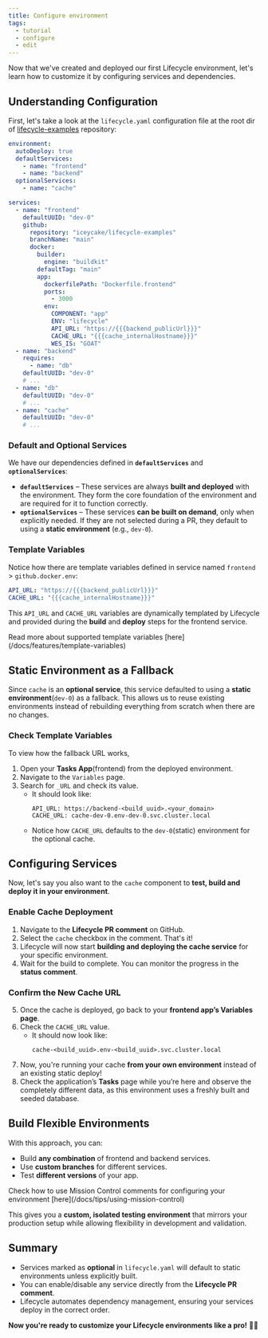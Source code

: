 ```yaml
---
title: Configure environment
tags:
  - tutorial
  - configure
  - edit
---
```



Now that we've created and deployed our first Lifecycle environment, let's learn how to customize it by configuring services and dependencies.

## Understanding Configuration

First, let's take a look at the `lifecycle.yaml` configuration file at the root dir of [lifecycle-examples](https://github.com/GoodRxOSS/lifecycle-examples/blob/main/lifecycle.yaml) repository:

```yaml filename="lifecycle.yaml"
environment:
  autoDeploy: true
  defaultServices:
    - name: "frontend"
    - name: "backend"
  optionalServices:
    - name: "cache"

services:
  - name: "frontend"
    defaultUUID: "dev-0"
    github:
      repository: "iceycake/lifecycle-examples"
      branchName: "main"
      docker:
        builder:
          engine: "buildkit"
        defaultTag: "main"
        app:
          dockerfilePath: "Dockerfile.frontend"
          ports:
            - 3000
          env:
            COMPONENT: "app"
            ENV: "lifecycle"
            API_URL: "https://{{{backend_publicUrl}}}"
            CACHE_URL: "{{{cache_internalHostname}}}"
            WES_IS: "GOAT"
  - name: "backend"
    requires:
      - name: "db"
    defaultUUID: "dev-0"
    # ...
  - name: "db"
    defaultUUID: "dev-0"
    # ...
  - name: "cache"
    defaultUUID: "dev-0"
    # ...
```

### Default and Optional Services

We have our dependencies defined in **`defaultServices`** and **`optionalServices`**:

- **`defaultServices`** – These services are always **built and deployed** with the environment. They form the core foundation of the environment and are required for it to function correctly.
- **`optionalServices`** – These services **can be built on demand**, only when explicitly needed. If they are not selected during a PR, they default to using a **static environment** (e.g., `dev-0`).

### Template Variables

Notice how there are template variables defined in service named `frontend` > `github.docker.env`:

```yaml
API_URL: "https://{{{backend_publicUrl}}}"
CACHE_URL: "{{{cache_internalHostname}}}"
```

This `API_URL` and `CACHE_URL` variables are dynamically templated by Lifecycle and provided during the **build** and **deploy** steps for the frontend service.

<Callout type="info">
  Read more about supported template variables
  [here](/docs/features/template-variables)
</Callout>

## Static Environment as a Fallback

Since `cache` is an **optional service**, this service defaulted to using a **static environment**(`dev-0`) as a fallback. This allows us to reuse existing environments instead of rebuilding everything from scratch when there are no changes.

### Check Template Variables

To view how the fallback URL works,

1. Open your **Tasks App**(frontend) from the deployed environment.
2. Navigate to the `Variables` page.
3. Search for `_URL` and check its value.
   - It should look like:
     ```
     API_URL: https://backend-<build_uuid>.<your_domain>
     CACHE_URL: cache-dev-0.env-dev-0.svc.cluster.local
     ```
   - Notice how `CACHE_URL` defaults to the `dev-0`(static) environment for the optional cache.

## Configuring Services

Now, let's say you also want to the `cache` component to **test, build and deploy it in your environment**.

### Enable Cache Deployment

1. Navigate to the **Lifecycle PR comment** on GitHub.
2. Select the `cache` checkbox in the comment. That's it!
3. Lifecycle will now start **building and deploying the cache service** for your specific environment.
4. Wait for the build to complete. You can monitor the progress in the **status comment**.

### Confirm the New Cache URL

5. Once the cache is deployed, go back to your **frontend app’s Variables page**.
6. Check the `CACHE_URL` value.
   - It should now look like:
     ```
     cache-<build_uuid>.env-<build_uuid>.svc.cluster.local
     ```
7. Now, you're running your cache **from your own environment** instead of an existing static deploy!
8. Check the application’s **Tasks** page while you’re here and observe the completely different data, as this environment uses a freshly built and seeded database.

## Build Flexible Environments

With this approach, you can:

- Build **any combination** of frontend and backend services.
- Use **custom branches** for different services.
- Test **different versions** of your app.

<Callout type="info">
  Check how to use Mission Control comments for configuring your environment
  [here](/docs/tips/using-mission-control)
</Callout>

This gives you a **custom, isolated testing environment** that mirrors your
production setup while allowing flexibility in development and validation.

## Summary

- Services marked as **optional** in `lifecycle.yaml` will default to static environments unless explicitly built.
- You can enable/disable any service directly from the **Lifecycle PR comment**.
- Lifecycle automates dependency management, ensuring your services deploy in the correct order.

**Now you're ready to customize your Lifecycle environments like a pro!** 👩‍💻
